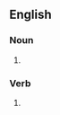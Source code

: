 {{also|brown-noses}}

==English==

===Noun===
{{head|en|noun form}}

# {{plural of|brownnose|lang=en}}

===Verb===
{{head|en|verb form}}

# {{en-third-person singular of|brownnose}}